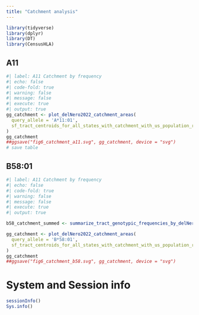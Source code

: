 ```yaml
---
title: "Catchment analysis"
---
```


```r
library(tidyverse)
library(dplyr)
library(DT)
library(CensusHLA)
```

## A11

```r
#| label: A11 Catchment by frequency
#| echo: false
#| code-fold: true
#| warning: false
#| message: false
#| execute: true
#| output: true
gg_catchment <- plot_delNero2022_catchment_areas(
  query_allele = 'A*11:01',
  sf_tract_centroids_for_all_states_with_catchment_with_us_population_race_code_percentages_by_tract_summed = a11_catchment_summed$sf_tract_centroids_for_all_states_with_catchment_with_us_population_race_code_percentages_by_tract_summed
)
gg_catchment
##ggsave("fig6_catchment_a11.svg", gg_catchment, device = "svg")
# save table

```

## B58:01

```r
#| label: A11 Catchment by frequency
#| echo: false
#| code-fold: true
#| warning: false
#| message: false
#| execute: true
#| output: true

b58_catchment_summed <- summarize_tract_genotypic_frequencies_by_delNero2022_catchment(query_allele = 'B*58:01')

gg_catchment <- plot_delNero2022_catchment_areas(
  query_allele = 'B*58:01',
  sf_tract_centroids_for_all_states_with_catchment_with_us_population_race_code_percentages_by_tract_summed = b58_catchment_summed$sf_tract_centroids_for_all_states_with_catchment_with_us_population_race_code_percentages_by_tract_summed
)
gg_catchment
##ggsave("fig6_catchment_b58.svg", gg_catchment, device = "svg")
```

# System and Session info

```r

sessionInfo()
Sys.info()
```


